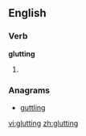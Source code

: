 ==English==

===Verb===
'''glutting'''

# {{present participle of|[[glut]]}}

===Anagrams===
* [[guttling#English|guttling]]

[[vi:glutting]]
[[zh:glutting]]
